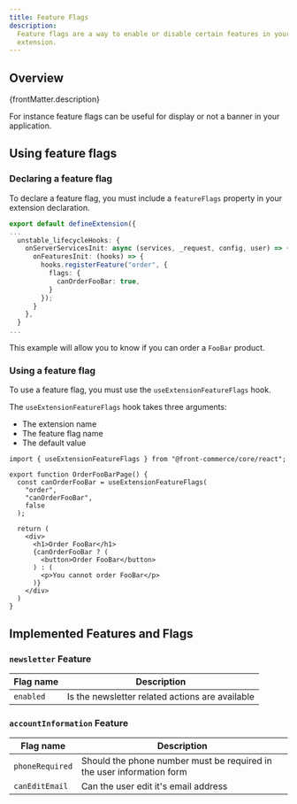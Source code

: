 ```yaml
---
title: Feature Flags
description:
  Feature flags are a way to enable or disable certain features in your
  extension.
---
```


<SinceVersion tag="3.9" />

## Overview

<p>{frontMatter.description}</p>

For instance feature flags can be useful for display or not a banner in your
application.

## Using feature flags

### Declaring a feature flag

To declare a feature flag, you must include a `featureFlags` property in your
extension declaration.

```ts title="extension/acme/index.ts"
export default defineExtension({
...
  unstable_lifecycleHooks: {
    onServerServicesInit: async (services, _request, config, user) => {
      onFeaturesInit: (hooks) => {
        hooks.registerFeature("order", {
          flags: {
            canOrderFooBar: true,
          }
        });
      }
    },
  }
...
```

This example will allow you to know if you can order a `FooBar` product.

### Using a feature flag

To use a feature flag, you must use the `useExtensionFeatureFlags` hook.

The `useExtensionFeatureFlags` hook takes three arguments:

- The extension name
- The feature flag name
- The default value

```tsx title="extension/acme/pages/OrderFooBarPage.tsx"
import { useExtensionFeatureFlags } from "@front-commerce/core/react";

export function OrderFooBarPage() {
  const canOrderFooBar = useExtensionFeatureFlags(
    "order",
    "canOrderFooBar",
    false
  );

  return (
    <div>
      <h1>Order FooBar</h1>
      {canOrderFooBar ? (
        <button>Order FooBar</button>
      ) : (
        <p>You cannot order FooBar</p>
      )}
    </div>
  )
}
```

## Implemented Features and Flags

### `newsletter` Feature

| Flag name | Description                                     |
| --------- | ----------------------------------------------- |
| `enabled` | Is the newsletter related actions are available |

### `accountInformation` Feature

| Flag name       | Description                                                           |
| --------------- | --------------------------------------------------------------------- |
| `phoneRequired` | Should the phone number must be required in the user information form |
| `canEditEmail`  | Can the user edit it's email address                                  |

